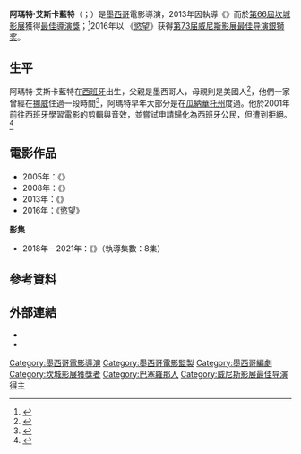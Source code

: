 {{Infobox person
| name  = 阿瑪特·艾斯卡藍特<br/>Amat Escalante
| image = 
| imagesize = 
| caption = 
| birth_date = {{birth date and age|1979|2|28|df=yes}}
| birth_place = {{ESP}}[[巴塞隆納|巴塞隆納]]
| nationality = {{MEX}}
| years_active = 2002 - 现在
| occupation = 電影導演、編劇、製作人
| spouse = 
}}

'''阿瑪特·艾斯卡藍特'''（{{lang-es|Amat Escalante}}；{{bd|1979年|2月28日}}）是[[墨西哥|墨西哥]]電影導演，2013年因執導《{{link-es|毒粉風暴|Heli}}》而於[[第66屆坎城影展|第66屆坎城影展]]獲得[[最佳導演獎_(坎城影展)|最佳導演獎]]；<ref name=France_24>{{cite news|title=Mexico's Amat Escalante wins Cannes best director|url=http://www.france24.com/en/20130526-mexicos-amat-escalante-wins-cannes-best-director|accessdate=26 May 2013|newspaper=[[France_24|France 24]]|date=26 May 2013|agency=AFP|archive-url=https://web.archive.org/web/20130527133452/http://www.france24.com/en/20130526-mexicos-amat-escalante-wins-cannes-best-director|archive-date=2013-05-27|dead-url=yes}}</ref>2016年以 《[[野蛮地区|慾望]]》获得[[第73届威尼斯影展|第73届威尼斯影展]][[銀獅獎_(電影)|最佳导演銀獅奖]]。

== 生平 ==
阿瑪特·艾斯卡藍特在[[西班牙|西班牙]]出生，父親是墨西哥人，母親則是美國人<ref name=Calderon_2013>{{cite news|last=Calderón|first=Verónica|title=Amat Escalante revalida en Cannes al cine mexicano|trans_title=Amat Escalante re-validates Mexican cinema in Cannes|url=http://cultura.elpais.com/cultura/2013/05/27/actualidad/1369610582_183025.html|accessdate=27 May 2013|newspaper=[[El_País|El País]]|date=27 May 2013|language=es|archive-date=2013-06-07|archive-url=https://web.archive.org/web/20130607071118/http://cultura.elpais.com/cultura/2013/05/27/actualidad/1369610582_183025.html|dead-url=no}}</ref>，他們一家曾經在[[挪威|挪威]]住過一段時間<ref name=EFE_2013>{{cite news|title=Cannes premia a Escalante por un retrato sin concesiones de la violencia|trans_title=Cannes recognizes Escalante for an uncompromising portrait of violence|url=http://www.google.com/hostednews/epa/article/ALeqM5jyDe38LSofPxXsHxpdMYRBFe93XQ?docId=2047452|accessdate=27 May 2013|date=27 May 2013|agency=[[EFE|EFE]]|language=es}}</ref>，阿瑪特早年大部分是在[[瓜納華托州|瓜納華托州]]度過。他於2001年前往西班牙學習電影的剪輯與音效，並嘗試申請歸化為西班牙公民，但遭到拒絕。<ref name=EFE_May_2013>{{cite news|title='Heli' retrata la violencia: Escalante|trans_title='Heli' portraits the violence: Escalante|url=http://www.excelsior.com.mx/funcion/2013/05/16/899471|accessdate=27 May 2013|newspaper=Excélsior|date=13 May 2013|language=es|quote=Nacido en Barcelona por pura casualidad -una semana antes, sus padres estaban en Noruega-, Escalante es mexicano, criado en Guanajuato y, a pesar de que intentó conseguir la nacionalidad española, no la pudo conseguir. 'Pero Cataluña es un bonito lugar y regresé a conocerlo en 2001', afirmó sonriente.|archive-date=2019-04-02|archive-url=https://web.archive.org/web/20190402115455/https://www.excelsior.com.mx/funcion/2013/05/16/899471|dead-url=no}}</ref>

== 電影作品 ==
*2005年：《{{link-en|血 (2005年電影)|Sangre|血}}》
*2008年：《{{link-es|壞蛋（電影）|Los bastardos|壞蛋}}》
*2013年：《{{link-es|毒粉風暴|Heli}}》
*2016年：《[[野蛮地区|慾望]]》

'''影集'''
*2018年－2021年：《{{link-en|毒梟：墨西哥|Narcos: Mexico}}》（執導集數：8集）

==參考資料==
{{reflist}}

==外部連結==
*{{imdb name|1661334}}
*{{douban people|1032774}}

{{坎城影展最佳導演獎}}
{{威尼斯影展最佳導演銀獅獎}}
{{DEFAULTSORT:Escalante, Amat}}
[[Category:墨西哥電影導演|Category:墨西哥電影導演]]
[[Category:墨西哥電影監製|Category:墨西哥電影監製]]
[[Category:墨西哥編劇|Category:墨西哥編劇]]
[[Category:坎城影展獲獎者|Category:坎城影展獲獎者]]
[[Category:巴塞羅那人|Category:巴塞羅那人]]
[[Category:威尼斯影展最佳导演得主|Category:威尼斯影展最佳导演得主]]